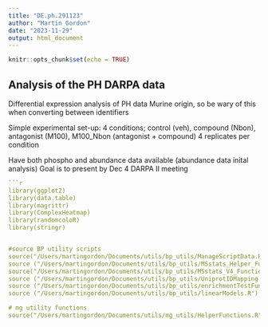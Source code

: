 ```yaml
---
title: "DE.ph.291123"
author: "Martin Gordon"
date: "2023-11-29"
output: html_document
---
```


```r
knitr::opts_chunk$set(echo = TRUE)
```

## Analysis of the PH DARPA data
Differential expression analysis of PH data
Murine origin, so be wary of this when converting between identifiers

Simple experimental set-up: 4 conditions; control (veh), compound (Nbon), antagonist (M100), M100_Nbon (antagonist + compound)
4 replicates per condition

Have both phospho and abundance data available (abundance data inital analysis)
Goal is to present by Dec 4 DARPA II meeting

```r
```r
library(ggplot2)
library(data.table)
library(magrittr)
library(ComplexHeatmap)
library(randomcoloR)
library(stringr)


#source BP utility scripts
source("/Users/martingordon/Documents/utils/bp_utils/ManageScriptData.R")
source ("/Users/martingordon/Documents/utils/bp_utils/MSstats_Helper_Functions.R")
source("/Users/martingordon/Documents/utils/bp_utils/MSstats_V4_Functions.R")
source ("/Users/martingordon/Documents/utils/bp_utils/UniprotIDMapping.R") #uniprot to gene id mapping
source ("/Users/martingordon/Documents/utils/bp_utils/enrichmentTestFunctions.R")
source ("/Users/martingordon/Documents/utils/bp_utils/linearModels.R")

# mg utility functions
source("/Users/martingordon/Documents/utils/mg_utils/HelperFunctions.R")
```

